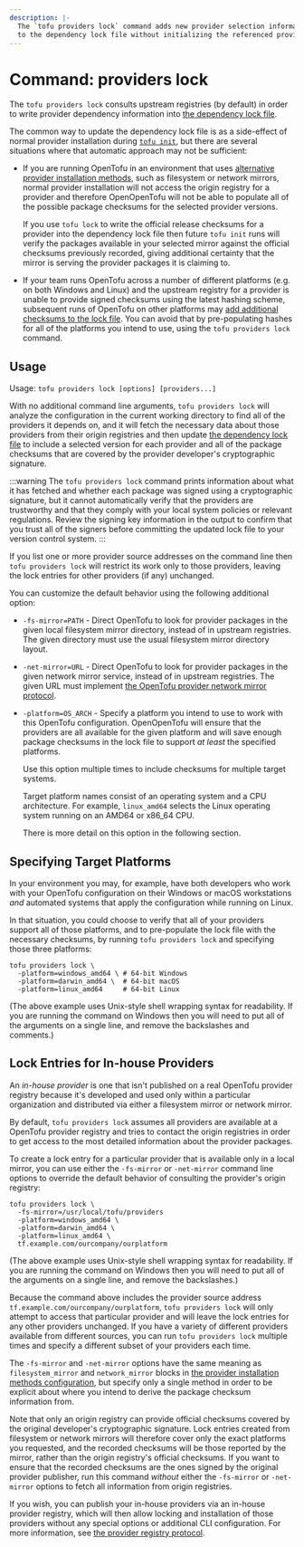 ```yaml
---
description: |-
  The `tofu providers lock` command adds new provider selection information
  to the dependency lock file without initializing the referenced providers.
---
```


# Command: providers lock

The `tofu providers lock` consults upstream registries (by default) in
order to write provider dependency information into
[the dependency lock file](/docs/language/files/dependency-lock).

The common way to update the dependency lock file is as a side-effect of normal
provider installation during
[`tofu init`](/docs/cli/commands/init), but there are several situations where that
automatic approach may not be sufficient:

* If you are running OpenTofu in an environment that uses
  [alternative provider installation methods](/docs/cli/config/config-file#provider-installation),
  such as filesystem or network mirrors, normal provider installation will not
  access the origin registry for a provider and therefore OpenOpenTofu will not
  be able to populate all of the possible package checksums for the selected
  provider versions.

  If you use `tofu lock` to write the official release checksums for a
  provider into the dependency lock file then future `tofu init` runs
  will verify the packages available in your selected mirror against the
  official checksums previously recorded, giving additional certainty that
  the mirror is serving the provider packages it is claiming to.

* If your team runs OpenTofu across a number of different platforms (e.g.
  on both Windows and Linux) and the upstream registry for a provider is unable
  to provide signed checksums using the latest hashing scheme, subsequent runs
  of OpenTofu on other platforms may
  [add additional checksums to the lock file](/docs/language/files/dependency-lock#new-provider-package-checksums).
  You can avoid that by pre-populating hashes for all of the platforms you
  intend to use, using the `tofu providers lock` command.

## Usage

Usage: `tofu providers lock [options] [providers...]`

With no additional command line arguments, `tofu providers lock` will
analyze the configuration in the current working directory to find all of
the providers it depends on, and it will fetch the necessary data about those
providers from their origin registries and then update
[the dependency lock file](/docs/language/files/dependency-lock) to
include a selected version for each provider and all of the package checksums
that are covered by the provider developer's cryptographic signature.

:::warning
The `tofu providers lock` command prints information
about what it has fetched and whether each package was signed using a
cryptographic signature, but it cannot automatically verify that the
providers are trustworthy and that they comply with your local system
policies or relevant regulations. Review the signing key information
in the output to confirm that you trust all of the signers before committing
the updated lock file to your version control system.
:::

If you list one or more provider source addresses on the command line then
`tofu providers lock` will restrict its work only to those providers,
leaving the lock entries for other providers (if any) unchanged.

You can customize the default behavior using the following additional option:

* `-fs-mirror=PATH` - Direct OpenTofu to look for provider packages in the
  given local filesystem mirror directory, instead of in upstream registries.
  The given directory must use the usual filesystem mirror directory layout.

* `-net-mirror=URL` - Direct OpenTofu to look for provider packages in the
  given network mirror service, instead of in upstream registries. The
  given URL must implement
  [the OpenTofu provider network mirror protocol](/docs/internals/provider-network-mirror-protocol).

* `-platform=OS_ARCH` - Specify a platform you intend to use to work with this
  OpenTofu configuration. OpenOpenTofu will ensure that the providers are all
  available for the given platform and will save enough package checksums in
  the lock file to support _at least_ the specified platforms.

  Use this option multiple times to include checksums for multiple target
  systems.

  Target platform names consist of an operating system and a CPU
  architecture. For example, `linux_amd64` selects the Linux operating system
  running on an AMD64 or x86_64 CPU.

  There is more detail on this option in the following section.

## Specifying Target Platforms

In your environment you may, for example, have both developers who work with
your OpenTofu configuration on their Windows or macOS workstations _and_
automated systems that apply the configuration while running on Linux.

In that situation, you could choose to verify that all of your providers support
all of those platforms, and to pre-populate the lock file with the necessary
checksums, by running `tofu providers lock` and specifying those three
platforms:

```
tofu providers lock \
  -platform=windows_amd64 \ # 64-bit Windows
  -platform=darwin_amd64 \  # 64-bit macOS
  -platform=linux_amd64     # 64-bit Linux
```

(The above example uses Unix-style shell wrapping syntax for readability. If
you are running the command on Windows then you will need to put all of the
arguments on a single line, and remove the backslashes and comments.)

## Lock Entries for In-house Providers

An _in-house provider_ is one that isn't published on a real OpenTofu provider
registry because it's developed and used only within a particular organization and
distributed via either a filesystem mirror or network mirror.

By default, `tofu providers lock` assumes all providers are available
at a OpenTofu provider registry and tries to contact the origin registries
in order to get access to the most detailed information about the provider
packages.

To create a lock entry for a particular provider that is available only in a
local mirror, you can use either the `-fs-mirror` or `-net-mirror` command
line options to override the default behavior of consulting the provider's
origin registry:

```
tofu providers lock \
  -fs-mirror=/usr/local/tofu/providers
  -platform=windows_amd64 \
  -platform=darwin_amd64 \
  -platform=linux_amd64 \
  tf.example.com/ourcompany/ourplatform
```

(The above example uses Unix-style shell wrapping syntax for readability. If
you are running the command on Windows then you will need to put all of the
arguments on a single line, and remove the backslashes.)

Because the command above includes the provider source address
`tf.example.com/ourcompany/ourplatform`, `tofu providers lock` will only
attempt to access that particular provider and will leave the lock entries
for any other providers unchanged. If you have a variety of different providers
available from different sources, you can run `tofu providers lock`
multiple times and specify a different subset of your providers each time.

The `-fs-mirror` and `-net-mirror` options have the same meaning as
`filesystem_mirror` and `network_mirror` blocks in
[the provider installation methods configuration](/docs/cli/config/config-file#provider-installation),
but specify only a single method in order to be explicit about where you
intend to derive the package checksum information from.

Note that only an origin registry can provide official checksums covered by
the original developer's cryptographic signature. Lock entries created from
filesystem or network mirrors will therefore cover only the exact platforms
you requested, and the recorded checksums will be those reported by the
mirror, rather than the origin registry's official checksums. If you want
to ensure that the recorded checksums are the ones signed by the original
provider publisher, run this command _without_ either the `-fs-mirror` or
`-net-mirror` options to fetch all information from origin registries.

If you wish, you can publish your in-house providers via an in-house provider
registry, which will then allow locking and installation of those providers
without any special options or additional CLI configuration. For more
information, see
[the provider registry protocol](/docs/internals/provider-registry-protocol).
